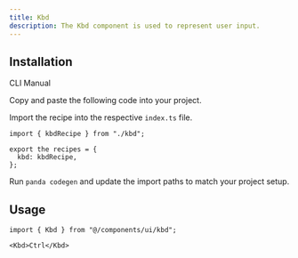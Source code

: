 ```yaml
---
title: Kbd
description: The Kbd component is used to represent user input.
---
```


<ComponentPreview name="kbd-demo" />

## Installation

<InstallationTabs>

<TabsList>
  <TabsTrigger value="cli">CLI</TabsTrigger>
  <TabsTrigger value="manual">Manual</TabsTrigger>
</TabsList>

<TabsContent value="cli">

<PackageRunner command="nore-ui-cli@latest add kbd" />

</TabsContent>

<TabsContent value="manual">

<Steps>

<Step>Copy and paste the following code into your project.</Step>

<ComponentSource name="kbd.ts" type="recipe" />

<ComponentSource name="kbd.tsx" type="component" />

<Step>Import the recipe into the respective `index.ts` file.</Step>

```tsx
import { kbdRecipe } from "./kbd";

export the recipes = {
  kbd: kbdRecipe,
};
```

<Step>Run `panda codegen` and update the import paths to match your project setup.</Step>

</Steps>

</TabsContent>

</InstallationTabs>

## Usage

```tsx
import { Kbd } from "@/components/ui/kbd";
```

```tsx
<Kbd>Ctrl</Kbd>
```

